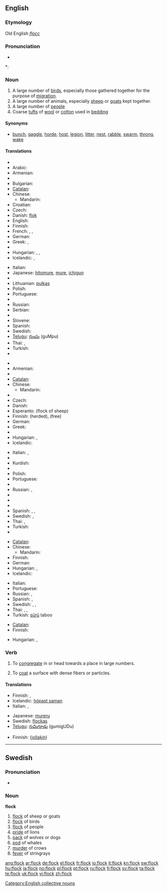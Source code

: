 ==English==

===Etymology===
Old English ''[[flocc]]''

===Pronunciation===
* {{audio|en-us-flock.ogg|Audio (US)}}

*: {{rhymes|ɒk}}

===Noun===
{{en-noun}}

# A large number of [[bird]]s, especially those gathered together for the purpose of [[migration]].
# A large number of animals, especially [[sheep]] or [[goats]] kept together.
# A large number of [[people]]
# Coarse [[tuft]]s of [[wool]] or [[cotton]] used in [[bedding]]

====Synonyms====
* [[bunch]], [[gaggle]], [[horde]], [[host]], [[legion]], [[litter]], [[nest]], [[rabble]], [[swarm]], [[throng]], [[wake]]

====Translations====
{{trans-top|group of birds}}
* {{trreq|Albanian}}
* Arabic: {{t|ar|أبابيل|m|tr=’abābīl|sc=Arab}}
* Armenian: {{t|hy|երամ|tr=eram|sc=Armn|xs=Armenian}}
* {{trreq|Basque}}
* Bulgarian: {{t+|bg|ято|n|sc=Cyrl}}
* [[Catalan]]: {{t|ca|bandada|f}}
* Chinese:
** Mandarin: {{t-|cmn|群|tr=qún|sc=Hani|xs=Mandarin}}
* Croatian: {{t-|hr|jato|n}}
* Czech: {{t-|cs|hejno|n}}
* Danish: [[flok]] {{c}}
* English: {{t-|en|jato|xs=English}}
* Finnish: {{t+|fi|parvi}}
* French: {{t+|fr|vol|m}}, {{t+|fr|bande|f}}, {{t+|fr|groupe|m}}
* German: {{t+|de|Schwarm|m}}
* Greek: {{t|el|σμήνος|m|tr=smínos|sc=Grek}}, {{t+|el|κοπάδι|n|tr=kopádi|sc=Grek}}
* {{trreq|Hebrew}}
* Hungarian: {{t+|hu|sereg}}, {{t+|hu|raj}}, {{t+|hu|csapat}}
* Icelandic: {{t+|is|flokkur|m}}, {{t+|is|hópur|m}}
{{trans-mid}}
* Italian: {{t+|it|stormo|m}}
* Japanese: [[hitomure]], [[mure]], [[ichigun]]
* {{trreq|Kurdish}}
* Lithuanian: [[pulkas]] {{f}}
* Polish: {{t-|pl|stado|n}}
* Portuguese: {{t+|pt|bando|m}}
* {{trreq|Romanian}}
* Russian: {{t+|ru|стая|f|tr=stája|sc=Cyrl}}
* Serbian: {{t-|sr|јато|n|sc=Cyrl}}
* {{trreq|Slovak}}
* Slovene: {{t-|sl|jata|f}}
* Spanish: {{t|es|bandada|f}}
* Swedish: {{t+|sv|flock|c}}
* [[Telugu]]: [[గుంపు]] (guMpu)
* Thai: {{t-|th|ฝูง|tr=fŏong|sc=Thai|xs=Thai}}, {{t-|th|หมู่|tr=mòo|sc=Thai|xs=Thai}}
* Turkish: {{t+|tr|sürü}}
* {{trreq|Vietnamese}}
{{trans-bottom}}

{{trans-top|group of sheep or goats}}
* {{trreq|Albanian}}
* Armenian: {{t-|hy|հոտ|tr=hot|sc=Armn|xs=Armenian}}
* {{trreq|Basque}}
* [[Catalan]]: {{t|ca|ramat|m}}
* Chinese:
** Mandarin: {{t-|cmn|群|tr=qún|sc=Hani|xs=Mandarin}}
* {{trreq|Croatian}}
* Czech: {{t-|cs|stádo|n}}
* Danish: {{t|da|flok|c}}
* Esperanto: {{t-|eo|ŝafaro|xs=Esperanto}} (flock of sheep)
* Finnish: {{t-|fi|katras}} (herded), {{t+|fi|lauma}} (free)
* German: {{t+|de|Herde|f}}
* Greek: {{t+|el|κοπάδι|n|tr=kopádi|sc=Grek}}
* {{trreq|Hebrew}}
* Hungarian: {{t+|hu|nyáj}}, {{t-|hu|falka}}
* Icelandic: {{t-|is|hjörð|f}}
{{trans-mid}}
* Italian: {{t+|it|branco|m}}, {{t+|it|gregge|m}}
* {{trreq|Japanese}}
* Kurdish: {{t+|ku|ڕان|sc=ku-Arab}}
* {{trreq|Lithuanian}}
* Polish: {{t-|pl|stado|n}}
* Portuguese: {{t|pt|rebanho|m}}
* {{trreq|Romanian}}
* Russian: {{t+|ru|стадо|n|tr=stádo|sc=Cyrl}}, {{t+|ru|отара|f|tr=otára|sc=Cyrl}}
* {{trreq|Serbian}}
* {{trreq|Slovak}}
* {{trreq|Slovene}}
* Spanish: {{t+|es|hato|m}}, {{t+|es|manada|f}}, {{t-|es|rebaño|m}}
* Swedish: {{t+|sv|flock|c}},  {{t+|sv|hjord|c}}
* Thai: {{t-|th|ฝูง|tr=fŏong|sc=Thai|xs=Thai}}, {{t-|th|หมู่|tr=mòo|sc=Thai|xs=Thai}}
* Turkish: {{t+|tr|sürü}}
* {{trreq|Vietnamese}}
{{trans-bottom}}

{{trans-top|group of people}}
* [[Catalan]]: {{t|ca|ramat|m}}
* Chinese:
** Mandarin: {{t-|cmn|群|tr=qún|sc=Hani|xs=Mandarin}}
* Finnish: {{t+|fi|lauma}}
* German: {{t+|de|Herde|f}}
* Hungarian: {{t+|hu|sereg}}, {{t+|hu|tömeg}}
* Icelandic: {{t+|is|hópur|m}}
{{trans-mid}}
* Italian: {{t+|it|folla|f}}
* Portuguese: {{t|pt|rebanho|m}}
* Russian: {{t+|ru|паства|f|tr=pástva|sc=Cyrl}}, {{t+|ru|группа|f|tr=grúppa|sc=Cyrl}}
* Spanish: {{t-|es|congregación|f}}, {{t+|es|muchedumbre|m}}
* Swedish: {{t+|sv|flock|c}}, {{t-|sv|hop}}, {{t|sv|folkmassa}}
* Thai: {{t-|th|หมู่|tr=mòo|sc=Thai|xs=Thai}}, {{t-|th|ฝูง|tr=fŏong|sc=Thai|xs=Thai}}, {{t|th|เฮ|tr=hay|sc=Thai|xs=Thai}}
* Turkish: [[sürü]] taboo
{{trans-bottom}}

{{trans-top|tufts of wool or cotton}}
* [[Catalan]]: {{t|ca|floc|m}}
* Finnish: {{t+|fi|vanu}}
{{trans-mid}}
* Hungarian: {{t-|hu|pihe}}, {{t|hu|pamat}}
{{trans-bottom}}

===Verb===
{{en-verb}}

# {{transitive}} To [[congregate]] in or head towards a place in large numbers.
# {{transitive}} To [[coat]] a surface with dense fibers or particles.

====Translations====
{{trans-top|to congregate}}
* Finnish: {{t+|fi|kokoontua}}, {{t-|fi|kerääntyä}}
* Icelandic: [[hópast saman]]
* Italian: {{t-|it|affollarsi}},  {{t-|it|accalcarsi}}
{{trans-mid}}
* Japanese: [[mureru]]
* Swedish: [[flockas]]
* [[Telugu]]: [[గుమిగూడు]] (gumigUDu)
{{trans-bottom}}

{{trans-top|to coat}}
* Finnish: {{t-|fi|päällystää}} ([[jollakin]])
{{trans-mid}}
{{trans-bottom}}

[[Category:English collective nouns]]

----

==Swedish==

===Pronunciation===
* {{audio|Sv-en flock.ogg|audio}}

===Noun===
'''flock''' {{c}}
{{sv-noun-reg-ar}}

# [[flock]] of sheep or goats
# [[flock]] of birds
# [[flock]] of people
# [[pride]] of lions
# [[pack]] of wolves or dogs
# [[pod]] of whales
# [[murder]] of crows
# [[fever]] of stringrays

[[ang:flock]]
[[ar:flock]]
[[de:flock]]
[[el:flock]]
[[fr:flock]]
[[io:flock]]
[[it:flock]]
[[kn:flock]]
[[sw:flock]]
[[hu:flock]]
[[ja:flock]]
[[no:flock]]
[[pl:flock]]
[[pt:flock]]
[[ru:flock]]
[[fi:flock]]
[[sv:flock]]
[[ta:flock]]
[[te:flock]]
[[uk:flock]]
[[vi:flock]]
[[zh:flock]]